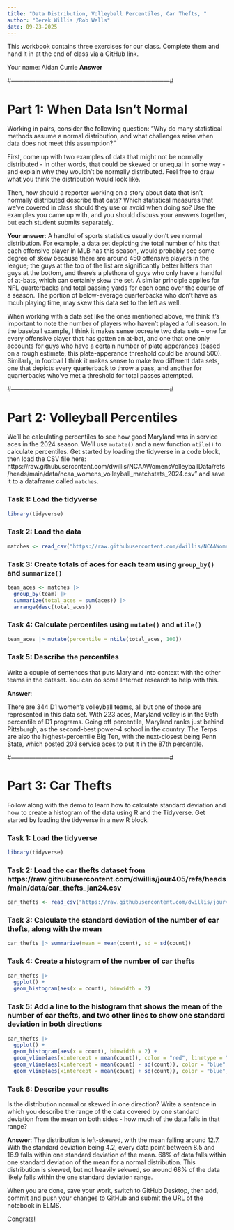 ```yaml
---
title: "Data Distribution, Volleyball Percentiles, Car Thefts, "
author: "Derek Willis /Rob Wells"
date: 09-23-2025
---
```


This workbook contains three exercises for our class. Complete them and hand it in at the end of class via a GitHub link.

Your name: Aidan Currie
**Answer**

#------------------------------------------------------------------------------#


# Part 1: When Data Isn't Normal

Working in pairs, consider the following question: "Why do many statistical methods assume a normal distribution, and what challenges arise when data does not meet this assumption?"

First, come up with two examples of data that might not be normally distributed - in other words, that could be skewed or unequal in some way - and explain why they wouldn't be normally distributed. Feel free to draw what you think the distribution would look like.

Then, how should a reporter working on a story about data that isn't normally distributed describe that data? Which statistical measures that we've covered in class should they use or avoid when doing so? Use the examples you came up with, and you should discuss your answers together, but each student submits separately.

**Your answer**:
A handful of sports statistics usually don't see normal distribution. For example, a data set depicting the total number of hits that each offensive player in MLB has this season, would probably see some degree of skew because there are around 450 offensive players in the league; the guys at the top of the list are significantly better hitters than guys at the bottom, and there's a plethora of guys who only have a handful of at-bats, which can certainly skew the set. A similar principle applies for NFL quarterbacks and total passing yards for each oone over the course of a season. The portion of below-average quarterbacks who don't have as mcuh playing time, may skew this data set to the left as well. 

When working with a data set like the ones mentioned above, we think it's important to note the number of players who haven't played a full season. In the baseball example, I think it makes sense tocreate two data sets -- one for every offensive player that has gotten an at-bat, and one that one only accounts for guys who have a certain number of plate apperances (based on a rough estimate, this plate-apperance threshold could be around 500). Similarly, in football I think it makes sense to make two different data sets, one that depicts every quarterback to throw a pass, and another for quarterbacks who've met a threshold for total passes attempted.  

#------------------------------------------------------------------------------#


# Part 2: Volleyball Percentiles

We'll be calculating percentiles to see how good Maryland was in service aces in the 2024 season. We'll use `mutate()` and a new function `ntile()` to calculate percentiles. Get started by loading the tidyverse in a code block, then load the CSV file here: https://raw.githubusercontent.com/dwillis/NCAAWomensVolleyballData/refs/heads/main/data/ncaa_womens_volleyball_matchstats_2024.csv" and save it to a dataframe called `matches`.

### Task 1: Load the tidyverse

```r
library(tidyverse)
```

### Task 2: Load the data

```r
matches <- read_csv("https://raw.githubusercontent.com/dwillis/NCAAWomensVolleyballData/refs/heads/main/data/ncaa_womens_volleyball_matchstats_2024.csv")
```

### Task 3: Create totals of aces for each team using `group_by()` and `summarize()`

```r
team_aces <- matches |> 
  group_by(team) |> 
  summarize(total_aces = sum(aces)) |> 
  arrange(desc(total_aces))
```


### Task 4: Calculate percentiles using `mutate()` and `ntile()`

```r
team_aces |> mutate(percentile = ntile(total_aces, 100))
```


### Task 5: Describe the percentiles

Write a couple of sentences that puts Maryland into context with the other teams in the dataset. You can do some Internet research to help with this.

**Answer**:

There are 344 D1 women's volleyball teams, all but one of those are represented in this data set. With 223 aces, Maryland volley is in the 95th percentile of D1 programs. Going off percentile, Maryland ranks just behind Pittsburgh, as the second-best power-4 school in the country. The Terps are also the highest-percentile Big Ten, with the next-closest being Penn State, which posted 203 service aces to put it in the 87th percentile.    

#------------------------------------------------------------------------------#

# Part 3: Car Thefts

Follow along with the demo to learn how to calculate standard deviation and how to create a histogram of the data using R and the Tidyverse. Get started by loading the tidyverse in a new R block.

### Task 1: Load the tidyverse

```r
library(tidyverse)
```


### Task 2: Load the car thefts dataset from https://raw.githubusercontent.com/dwillis/jour405/refs/heads/main/data/car_thefts_jan24.csv


```r
car_thefts <- read_csv("https://raw.githubusercontent.com/dwillis/jour405/refs/heads/main/data/car_thefts_jan24.csv")
```

### Task 3: Calculate the standard deviation of the number of car thefts, along with the mean

```r
car_thefts |> summarize(mean = mean(count), sd = sd(count))
```


### Task 4: Create a histogram of the number of car thefts


```r
car_thefts |> 
  ggplot() + 
  geom_histogram(aes(x = count), binwidth = 2)
```




### Task 5: Add a line to the histogram that shows the mean of the number of car thefts, and two other lines to show one standard deviation in both directions

```r
car_thefts |> 
  ggplot() + 
  geom_histogram(aes(x = count), binwidth = 2) +
  geom_vline(aes(xintercept = mean(count)), color = "red", linetype = "dashed", size = 1) +
  geom_vline(aes(xintercept = mean(count) - sd(count)), color = "blue", linetype = "dashed", size = 1) +
  geom_vline(aes(xintercept = mean(count) + sd(count)), color = "blue", linetype = "dashed", size = 1)
```

### Task 6: Describe your results

Is the distribution normal or skewed in one direction? Write a sentence in which you describe the range of the data covered by one standard deviation from the mean on both sides - how much of the data falls in that range?


**Answer**: The distribution is left-skewed, with the mean falling around 12.7. With the standard deviation being 4.2, every data point between 8.5 and 16.9 falls within one standard deviation of the mean. 68% of data falls within one standard deviation of the mean for a normal distribution. This distribution is skewed, but not heavily sekwed, so around 68% of the data likely falls within the one standard deviation range.   




When you are done, save your work, switch to GitHub Desktop, then add, commit and push your changes to GitHub and submit the URL of the notebook in ELMS.

Congrats!


